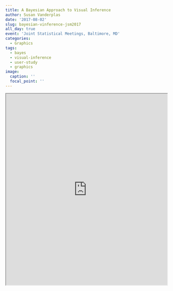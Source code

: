 ```yaml
---
title: A Bayesian Approach to Visual Inference
author: Susan Vanderplas
date: '2017-08-02'
slug: bayesian-vinference-jsm2017
all_day: true
event: 'Joint Statistical Meetings, Baltimore, MD'
categories:
  - Graphics
tags:
  - bayes
  - visual-inference
  - user-study
  - graphics
image:
  caption: ''
  focal_point: ''
---
```


<iframe src="https://srvanderplas.github.io/Presentations/JSM2017/BayesianLineup.html#/" height="600px" width = "100%"/>
 
